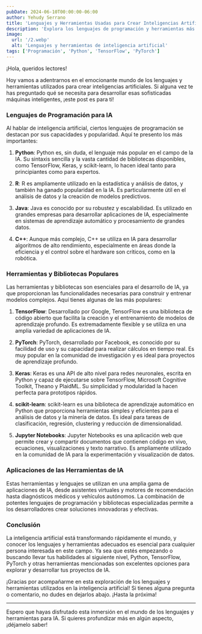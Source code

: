 ```yaml
---
pubDate: 2024-06-10T00:00:00-06:00
author: Yehudy Serrano
title: 'Lenguajes y Herramientas Usadas para Crear Inteligencias Artificiales'
description: 'Explora los lenguajes de programación y herramientas más populares para desarrollar inteligencia artificial. Desde Python y TensorFlow hasta R y PyTorch, descubre las mejores opciones para iniciarte en el mundo de la IA y llevar tus proyectos al siguiente nivel.'
image:
  url: '/2.webp'
  alt: 'Lenguajes y herramientas de inteligencia artificial'
tags: ['Programación', 'Python', 'TensorFlow', 'PyTorch']
---
```


¡Hola, queridos lectores!

Hoy vamos a adentrarnos en el emocionante mundo de los lenguajes y herramientas utilizados para crear inteligencias artificiales. Si alguna vez te has preguntado qué se necesita para desarrollar esas sofisticadas máquinas inteligentes, ¡este post es para ti!

### Lenguajes de Programación para IA

Al hablar de inteligencia artificial, ciertos lenguajes de programación se destacan por sus capacidades y popularidad. Aquí te presento los más importantes:

1. **Python**: Python es, sin duda, el lenguaje más popular en el campo de la IA. Su sintaxis sencilla y la vasta cantidad de bibliotecas disponibles, como TensorFlow, Keras, y scikit-learn, lo hacen ideal tanto para principiantes como para expertos.

2. **R**: R es ampliamente utilizado en la estadística y análisis de datos, y también ha ganado popularidad en la IA. Es particularmente útil en el análisis de datos y la creación de modelos predictivos.

3. **Java**: Java es conocido por su robustez y escalabilidad. Es utilizado en grandes empresas para desarrollar aplicaciones de IA, especialmente en sistemas de aprendizaje automático y procesamiento de grandes datos.

4. **C++**: Aunque más complejo, C++ se utiliza en IA para desarrollar algoritmos de alto rendimiento, especialmente en áreas donde la eficiencia y el control sobre el hardware son críticos, como en la robótica.

### Herramientas y Bibliotecas Populares

Las herramientas y bibliotecas son esenciales para el desarrollo de IA, ya que proporcionan las funcionalidades necesarias para construir y entrenar modelos complejos. Aquí tienes algunas de las más populares:

1. **TensorFlow**: Desarrollado por Google, TensorFlow es una biblioteca de código abierto que facilita la creación y el entrenamiento de modelos de aprendizaje profundo. Es extremadamente flexible y se utiliza en una amplia variedad de aplicaciones de IA.

2. **PyTorch**: PyTorch, desarrollado por Facebook, es conocido por su facilidad de uso y su capacidad para realizar cálculos en tiempo real. Es muy popular en la comunidad de investigación y es ideal para proyectos de aprendizaje profundo.

3. **Keras**: Keras es una API de alto nivel para redes neuronales, escrita en Python y capaz de ejecutarse sobre TensorFlow, Microsoft Cognitive Toolkit, Theano y PlaidML. Su simplicidad y modularidad la hacen perfecta para prototipos rápidos.

4. **scikit-learn**: scikit-learn es una biblioteca de aprendizaje automático en Python que proporciona herramientas simples y eficientes para el análisis de datos y la minería de datos. Es ideal para tareas de clasificación, regresión, clustering y reducción de dimensionalidad.

5. **Jupyter Notebooks**: Jupyter Notebooks es una aplicación web que permite crear y compartir documentos que contienen código en vivo, ecuaciones, visualizaciones y texto narrativo. Es ampliamente utilizado en la comunidad de IA para la experimentación y visualización de datos.

### Aplicaciones de las Herramientas de IA

Estas herramientas y lenguajes se utilizan en una amplia gama de aplicaciones de IA, desde asistentes virtuales y motores de recomendación hasta diagnósticos médicos y vehículos autónomos. La combinación de potentes lenguajes de programación y bibliotecas especializadas permite a los desarrolladores crear soluciones innovadoras y efectivas.

### Conclusión

La inteligencia artificial está transformando rápidamente el mundo, y conocer los lenguajes y herramientas adecuados es esencial para cualquier persona interesada en este campo. Ya sea que estés empezando o buscando llevar tus habilidades al siguiente nivel, Python, TensorFlow, PyTorch y otras herramientas mencionadas son excelentes opciones para explorar y desarrollar tus proyectos de IA.

¡Gracias por acompañarme en esta exploración de los lenguajes y herramientas utilizados en la inteligencia artificial! Si tienes alguna pregunta o comentario, no dudes en dejarlos abajo. ¡Hasta la próxima!

---

Espero que hayas disfrutado esta inmersión en el mundo de los lenguajes y herramientas para IA. Si quieres profundizar más en algún aspecto, ¡déjamelo saber!

